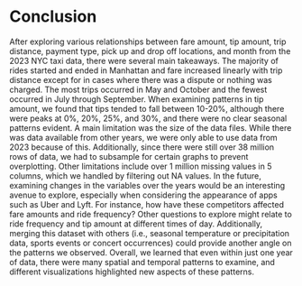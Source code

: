 # Conclusion

After exploring various relationships between fare amount, tip amount, trip distance, payment type, pick up and drop off locations, and month from the 2023 NYC taxi data, there were several main takeaways. The majority of rides started and ended in Manhattan and fare increased linearly with trip distance except for in cases where there was a dispute or nothing was charged. The most trips occurred in May and October and the fewest occurred in July through September. When examining patterns in tip amount, we found that tips tended to fall between 10-20%, although there were peaks at 0%, 20%, 25%, and 30%, and there were no clear seasonal patterns evident. A main limitation was the size of the data files. While there was data available from other years, we were only able to use data from 2023 because of this. Additionally, since there were still over 38 million rows of data, we had to subsample for certain graphs to prevent overplotting. Other limitations include over 1 million missing values in 5 columns, which we handled by filtering out NA values. In the future, examining changes in the variables over the years would be an interesting avenue to explore, especially when considering the appearance of apps such as Uber and Lyft. For instance, how have these competitors affected fare amounts and ride frequency? Other questions to explore might relate to ride frequency and tip amount at different times of day. Additionally, merging this dataset with others (i.e., seasonal temperature or precipitation data, sports events or concert occurrences) could provide another angle on the patterns we observed. Overall, we learned that even within just one year of data, there were many spatial and temporal patterns to examine, and different visualizations highlighted new aspects of these patterns.

